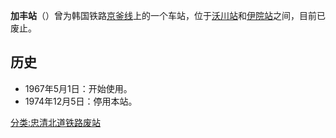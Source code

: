 {{朝鮮半島車站資訊
|公司色 = black
|文字色 = 
|站名 = 加丰站
|圖片 = Gapung Station.JPG
|pxl = 
|圖片說明 =车站旧址
|前一站 = [[沃川站|沃川]]
|前一站距離 = 
|後一站距離 = 
|後一站 = [[伊院站|伊院]]
|諺文 = 가풍역
|朝鮮漢字 = 加豊驛
|文觀部式 = Gapung-yeok
|馬-賴式 =Kapung-yŏk
|副站名 = 
|車站編號 = 
|停站路線數 = 
|所屬公司 = [[大韩民国铁道厅|大韩民国铁道厅]]
|所屬路線 = [[京釜线|京釜线]]
|距離 = 
|起點站 = [[首尔站|首尔]]
|所在地 =[[忠清北道|忠清北道]][[沃川郡|沃川郡]]沃川邑加丰里
|車站構造 = 地面车站
|月台配置 = 
|啟用年月日 = 1967年5月1日
|廢站年月日 = 1974年12月5日
|上下車人次 = 
|統計年度 = 
|轉車 = 
|備註 = 
|全寬備註 = 
}}

'''加丰站'''（{{kor|諺=가풍역|漢=加豊驛|羅=Gapung yeok|f=y}}）曾为韩国铁路[[京釜线|京釜线]]上的一个车站，位于[[沃川站|沃川站]]和[[伊院站|伊院站]]之间，目前已废止。

== 历史 ==
*1967年5月1日：开始使用。
*1974年12月5日：停用本站。

{{京釜线}}

[[分类:忠清北道铁路废站|分类:忠清北道铁路废站]]